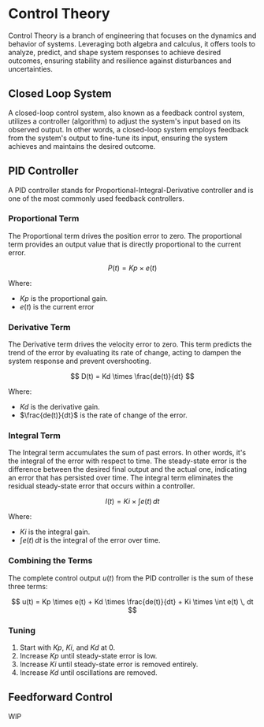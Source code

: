 # Control Theory

Control Theory is a branch of engineering that focuses on the dynamics and behavior of systems. Leveraging both algebra and calculus, it offers tools to analyze, predict, and shape system responses to achieve desired outcomes, ensuring stability and resilience against disturbances and uncertainties.

## Closed Loop System

A closed-loop control system, also known as a feedback control system, utilizes a controller (algorithm) to adjust the system's input based on its observed output. In other words, a closed-loop system employs feedback from the system's output to fine-tune its input, ensuring the system achieves and maintains the desired outcome.

## PID Controller

A PID controller stands for Proportional-Integral-Derivative controller and is one of the most commonly used feedback controllers.

### Proportional Term

The Proportional term drives the position error to zero. The proportional term provides an output value that is directly proportional to the current error.

$$
P(t) = Kp \times e(t)
$$

Where:

- $Kp$ is the proportional gain.
- $e(t)$ is the current error

### Derivative Term

The Derivative term drives the velocity error to zero. This term predicts the trend of the error by evaluating its rate of change, acting to dampen the system response and prevent overshooting.

$$
D(t) = Kd \times \frac{de(t)}{dt}
$$

Where:

- $Kd$ is the derivative gain.
- $\frac{de(t)}{dt}$ is the rate of change of the error.

### Integral Term

The Integral term accumulates the sum of past errors. In other words, it's the integral of the error with respect to time. The steady-state error is the difference between the desired final output and the actual one, indicating an error that has persisted over time. The integral term eliminates the residual steady-state error that occurs within a controller.

$$
I(t) = Ki \times \int e(t) \, dt
$$

Where:

- $Ki$ is the integral gain.
- $\int e(t) \, dt$ is the integral of the error over time.

### Combining the Terms

The complete control output $u(t)$ from the PID controller is the sum of these three terms:

$$
u(t) = Kp \times e(t) + Kd \times \frac{de(t)}{dt} + Ki \times \int e(t) \, dt
$$

### Tuning

1. Start with $Kp$, $Ki$, and $Kd$ at 0.
2. Increase $Kp$ until steady-state error is low.
3. Increase $Ki$ until steady-state error is removed entirely.
4. Increase $Kd$ until oscillations are removed.

## Feedforward Control

WIP
